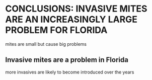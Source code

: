 # CONCLUSIONS: INVASIVE MITES ARE AN INCREASINGLY LARGE PROBLEM FOR FLORIDA

mites are small but cause big problems

## Invasive mites are a problem in Florida

more invasives are likely to become introduced over the years